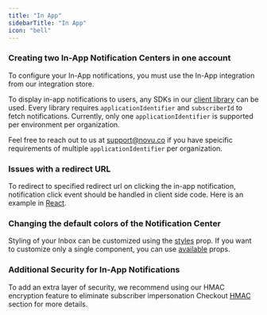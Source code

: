 ```yaml
---
title: "In App"
sidebarTitle: "In App"
icon: "bell"
---
```



### Creating two In-App Notification Centers in one account

To configure your In-App notifications, you must use the In-App integration from our integration store.

To display in-app notifications to users, any SDKs in our [client library](/notification-center/introduction) can be used. Every library requires `applicationIdentifier` and `subscriberId` to fetch notifications. Currently, only one `applicationIdentifier` is supported per environment per organization.

Feel free to reach out to us at support@novu.co if you have speicific requirements of multiple `applicationIdentifier` per organization.

### Issues with a redirect URL

To redirect to specified redirect url on clicking the in-app notification, notification click event should be handled in client side code. Here is an example in [React](/notification-center/client/react/get-started#onnotificationclick).

### Changing the default colors of the Notification Center

Styling of your Inbox can be customized using the [styles](/notification-center/client/react/customization#customization-using-styles-prop) prop. If you want to customize only a single component, you can use [available](/notification-center/client/react/customization#popovernotificationcenter-customization) props.

### Additional Security for In-App Notifications

To add an extra layer of security, we recommend using our HMAC encryption feature to eliminate subscriber impersonation Checkout [HMAC](/notification-center/client/react/get-started#hmac-encryption) section for more details.

<ContactSupportSnippet />
